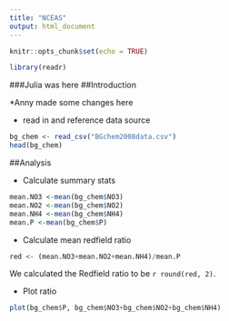 ```yaml
---
title: "NCEAS"
output: html_document
---
```


```r
knitr::opts_chunk$set(echo = TRUE)
```

```r
library(readr)
```

###Julia was here
##Introduction

*Anny made some changes here

* read in and reference data source

```r
bg_chem <- read_csv("BGchem2008data.csv")
head(bg_chem)
```


##Analysis

* Calculate summary stats


```r
mean.NO3 <-mean(bg_chem$NO3)
mean.NO2 <-mean(bg_chem$NO2)
mean.NH4 <-mean(bg_chem$NH4)
mean.P <-mean(bg_chem$P)

```


* Calculate mean redfield ratio

```r
red <- (mean.NO3+mean.NO2+mean.NH4)/mean.P
```

We calculated the Redfield ratio to be `r round(red, 2)`.

* Plot ratio

```r
plot(bg_chem$P, bg_chem$NO3+bg_chem$NO2+bg_chem$NH4)
```

